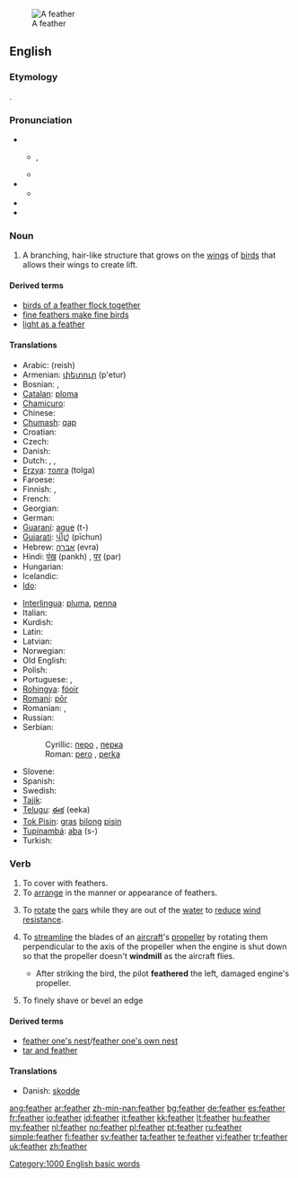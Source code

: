 [[Image:A single white feather closeup.jpg|thumb|A feather]]
==English==
{{wikipedia}}

===Etymology===
{{etyl|ang}} {{term|feþer|lang=ang}}.

===Pronunciation===
* {{a|RP}}
** {{IPA|[ˈfɛð̥ə]}}, {{IPA|/"fɛð.ə(ɹ)/}}
** {{SAMPA|/"fED.@(r)/}}
* {{a|GA}}
** {{IPA|[ˈfɛð̥ɚ]}}
* {{audio|en-us-feather.ogg|Audio (US)}}
* {{rhymes|ɛðə(r)}}

===Noun===
{{en-noun}}

# A branching, hair-like structure that grows on the [[wing]]s of [[bird]]s that allows their wings to create lift.

====Derived terms====
* [[birds of a feather flock together]]
* [[fine feathers make fine birds]]
* [[light as a feather]]

====Translations====
{{trans-top|element of bird wings}}
* Arabic: {{Arab|[[ريش]]}} (reish) {{m}}
* Armenian: [[փետուր]] (p'etur)
* Bosnian: {{t-|bs|pero|n}}, {{t-|bs|perka|f}}
* [[Catalan]]: [[ploma]] {{f}}
* [[Chamicuro]]: {{tø|ccc|pwaye}}
* Chinese: {{zh-zh-p|羽毛|yǔmáo}}
* [[Chumash]]: [[qap]]
* Croatian: {{t-|hr|pero|n|alt=pèro}}
* Czech: {{t-|cs|péro|n}}
* Danish: {{t-|da|fjer|c}}
* Dutch: {{t+|nl|veer|f}}, {{t-|nl|veder|f}}, {{t+|nl|pluim|f}}
* [[Erzya]]: [[толга]] (tolga)
* Faroese: {{t-|fo|fjøður|f|xs=Faroese}}
* Finnish: {{t-|fi|sulka}}, {{t+|fi|höyhen}}
* French: {{t+|fr|plume|f}}
* Georgian: {{t-|ka|ბუმბული|tr=bumbuli|xs=Georgian}}
* German: {{t+|de|Feder|f}}
* [[Guaraní]]: [[ague]] (t-)
* [[Gujarati]]: [[પીછું]] (pīchun)
* Hebrew: [[אברה]] (evra) {{f}}
* Hindi: [[पंख]] (pankh) {{m}}, [[पर]] (par) {{m}}
* Hungarian: {{t+|hu|toll}}
* Icelandic: {{t+|is|fjöður|f}}
* [[Ido]]: {{t|io|plumo}}
{{trans-mid}}
* [[Interlingua]]: [[pluma]], [[penna]]
* Italian: {{t+|it|piuma|f}}
* Kurdish: {{ku-Arab|[[په‌ڕ]]}} {{g|Kurdish}}
* Latin: {{t-|la|pluma|f|alt=plūma}}
* Latvian: {{t-|lv|spalva|f|xs=Latvian}}
* Norwegian: {{t+|no|fjær|m}}
* Old English: {{t-|ang|feþer|f|xs=Old English}}
* Polish: {{t+|pl|pióro|n}}
* Portuguese: {{t-|pt|pluma|f}}, {{t+|pt|pena|f}}
* [[Rohingya]]: [[fóoir]]
* [[Romani]]: [[pōr]]
* Romanian: {{t+|ro|fulg|n}}, {{t-|ro|pană|f}}
* Russian: {{t+|ru|перо|n|tr=peró|sc=Cyrl}}
* Serbian:
*: Cyrillic: [[перо]] {{n}}, [[перка]] {{f}}
*: Roman: [[pero]] {{n}}, [[perka]] {{f}}
* Slovene: {{t+|sl|pero|n}}
* Spanish: {{t+|es|pluma|f}}
* Swedish: {{t+|sv|fjäder|c}}
* [[Tajik]]: {{t|tg|пар|tr=par|sc=Cyrl}}
* [[Telugu]]: [[ఈక]] (eeka)
* [[Tok Pisin]]: [[gras]] [[bilong]] [[pisin]]
* [[Tupinambá]]: [[aba]] (s-)
* Turkish: {{t+|tr|tüy}}
{{trans-bottom}}

===Verb===
{{en-verb}}

# To cover with feathers.
# To [[arrange]] in the manner or appearance of feathers.
# {{ambitransitive|rowing}} To [[rotate]] the [[oar]]s while they are out of the [[water]] to [[reduce]] [[wind]] [[resistance]].
# {{aeronautics}} To [[streamline]] the blades of an [[aircraft]]'s [[propeller]] by rotating them perpendicular to the axis of the propeller when the engine is shut down so that the propeller doesn't '''windmill''' as the aircraft flies.
#* After striking the bird, the pilot '''feathered''' the left, damaged engine's propeller.
# {{carpentry|engineering}} To finely shave or bevel an edge

====Derived terms====
* [[feather one's nest]]/[[feather one's own nest]]
* [[tar and feather]]

====Translations====
{{trans-top|To cover with feathers}}
{{trans-mid}}
{{trans-bottom}}

{{trans-top|To arrange in the manner of feathers}}
{{trans-mid}}
{{trans-bottom}}

{{trans-top|Rowing: To rotate the oars while they are out of the water}}
{{trans-mid}}
{{trans-bottom}}

{{trans-top|Aeronautics: To streamline an aircraft's propeller blades when shut down}}
{{trans-mid}}
{{trans-bottom}}

{{trans-top|Carpentry, Engineering: To finely shave or bevel an edge}}
{{trans-mid}}
{{trans-bottom}}
{{checktrans-top}}
* Danish: [[skodde]] {{italbrac|rotate the oars}}
{{trans-mid}}
{{trans-bottom}}

{{BE-ready}}

[[Category:1000 English basic words]]

[[ang:feather]]
[[ar:feather]]
[[zh-min-nan:feather]]
[[bg:feather]]
[[de:feather]]
[[es:feather]]
[[fr:feather]]
[[io:feather]]
[[id:feather]]
[[it:feather]]
[[kk:feather]]
[[lt:feather]]
[[hu:feather]]
[[my:feather]]
[[nl:feather]]
[[no:feather]]
[[pl:feather]]
[[pt:feather]]
[[ru:feather]]
[[simple:feather]]
[[fi:feather]]
[[sv:feather]]
[[ta:feather]]
[[te:feather]]
[[vi:feather]]
[[tr:feather]]
[[uk:feather]]
[[zh:feather]]